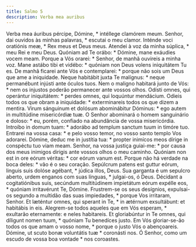 ```yaml
---
title: Salmo 5
description: Verba mea auribus
---
```


<div class="side-by-side not-content">
  <span class="text-justify">
    Verba mea áuribus pércipe, Dómine, * intéllege clamórem meum.
  </span>
  <span class="text-justify">
    Senhor, dai ouvidos às minhas palavras, * escutai o meu clamor.
  </span>
  <span class="text-justify">
    Inténde voci oratiónis meæ, * Rex meus et Deus meus.
  </span>
  <span class="text-justify">
    Atendei à voz da minha súplica, * meu Rei e meu Deus.
  </span>
  <span class="text-justify">
    Quóniam ad Te orábo: * Dómine, mane exáudies vocem meam.
  </span>
  <span class="text-justify">
    Porque a Vós orarei: * Senhor, de manhã ouvireis a minha voz.
  </span>
  <span class="text-justify">
    Mane astábo tibi et vidébo: * quóniam non Deus volens iniquitátem Tu es.
  </span>
  <span class="text-justify">
    De manhã ficarei ante Vós e contemplarei: * porque não sois um Deus que ame
    a iniquidade.
  </span>
  <span class="text-justify">
    Neque habitábit juxta Te malígnus: * neque permanébunt injústi ante óculos
    tuos.
  </span>
  <span class="text-justify">
    Nem o maligno habitará junto de Vós: * nem os injustos poderão permanecer
    ante vossos olhos.
  </span>
  <span class="text-justify">
    Odísti omnes, qui operántur iniquitátem: * perdes omnes, qui loquúntur
    mendácium.
  </span>
  <span class="text-justify">
    Odieis todos os que obram a iniquidade: * exterminareis todos os que dizem a
    mentira.
  </span>
  <span class="text-justify">
    Virum sánguinum et dolósum abominábitur Dóminus: * ego autem in multitúdine
    misericórdiæ tuæ.
  </span>
  <span class="text-justify">
    O Senhor abominará o homem sanguinário e doloso: * eu, porém, confiado na
    abundância de vossa misericórdia.
  </span>
  <span class="text-justify">
    Introíbo in domum tuam: * adorábo ad templum sanctum tuum in timóre tuo.
  </span>
  <span class="text-justify">
    Entrarei na vossa casa: * e pelo vosso temor, no vosso santo templo Vos
    adorarei.
  </span>
  <span class="text-justify">
    Dómine, deduc me in justítia tua: * propter inimícos meos dírige in
    conspéctu tuo viam meam.
  </span>
  <span class="text-justify">
    Senhor, na vossa justiça guiai-me: * por causa dos meus inimigos dirigis
    ante vossos olhos o meu caminho.
  </span>
  <span class="text-justify">
    Quóniam non est in ore eórum véritas: * cor eórum vanum est.
  </span>
  <span class="text-justify">
    Porque não há verdade na boca deles: * vão é o seu coração.
  </span>
  <span class="text-justify">
    Sepúlcrum patens est guttur eórum, linguis suis dolóse agébant, * júdica
    illos, Deus.
  </span>
  <span class="text-justify">
    Sua garganta é um sepulcro aberto, urdem enganos com suas línguas, *
    julgai-os, ó Deus.
  </span>
  <span class="text-justify">
    Décidant a cogitatiónibus suis, secúndum multitúdinem impietátum eórum
    expélle eos, * quóniam irritavérunt Te, Dómine.
  </span>
  <span class="text-justify">
    Frustrem-se os seus desígnios, expulsai-os segundo a multidão das suas
    impiedades, * porque Vos irritaram, Senhor.
  </span>
  <span class="text-justify">
    Et læténtur omnes, qui sperant in Te, * in ætérnum exsultábunt: et habitábis
    in eis.
  </span>
  <span class="text-justify">
    Alegrem-se todos aqueles que em Vós esperam, * exultarão eternamente: e
    neles habitareis.
  </span>
  <span class="text-justify">
    Et gloriabúntur in Te omnes, qui díligunt nomen tuum, * quóniam Tu benedíces
    justo.
  </span>
  <span class="text-justify">
    Em Vós gloriar-se-ão todos os que amam o vosso nome, * porque o justo Vós o
    abençoareis.
  </span>
  <span class="text-justify">
    Dómine, ut scuto bonæ voluntátis tuæ * coronásti nos.
  </span>
  <span class="text-justify">
    Ó Senhor, como um escudo de vossa boa vontade * nos coroastes.
  </span>
</div>
